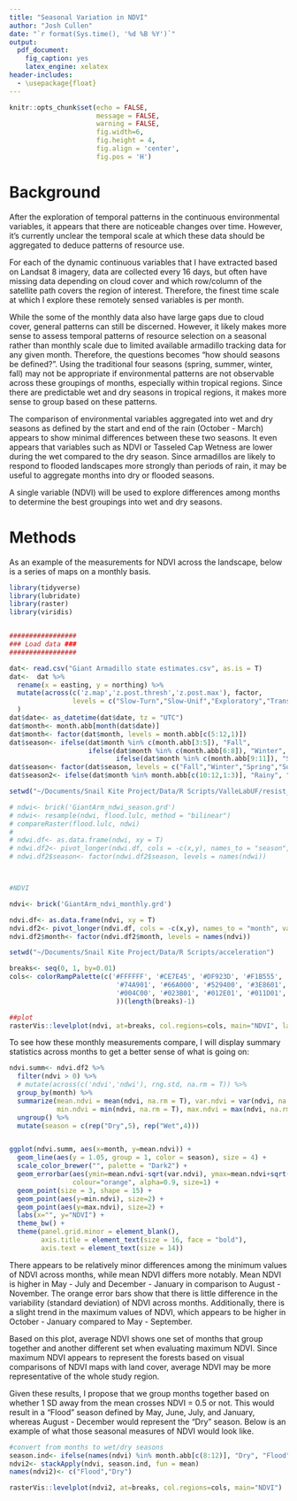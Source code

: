 ```yaml
---
title: "Seasonal Variation in NDVI"
author: "Josh Cullen"
date: "`r format(Sys.time(), '%d %B %Y')`"
output:
  pdf_document: 
    fig_caption: yes
    latex_engine: xelatex
header-includes:
  - \usepackage{float}
---
```


```r
knitr::opts_chunk$set(echo = FALSE,
                      message = FALSE,
                      warning = FALSE,
                      fig.width=6,
                      fig.height = 4,
                      fig.align = 'center',
                      fig.pos = 'H')
```

# Background

After the exploration of temporal patterns in the continuous environmental variables, it appears that there are noticeable changes over time. However, it's currently unclear the temporal scale at which these data should be aggregated to deduce patterns of resource use.\newline

For each of the dynamic continuous variables that I have extracted based on Landsat 8 imagery, data are collected every 16 days, but often have missing data depending on cloud cover and which row/column of the satellite path covers the region of interest. Therefore, the finest time scale at which I explore these remotely sensed variables is per month.\newline

While the some of the monthly data also have large gaps due to cloud cover, general patterns can still be discerned. However, it likely makes more sense to assess temporal patterns of resource selection on a seasonal rather than monthly scale due to limited available armadillo tracking data for any given month. Therefore, the questions becomes "how should seasons be defined?". Using the traditional four seasons (spring, summer, winter, fall) may not be appropriate if environmental patterns are not observable across these groupings of months, especially within tropical regions. Since there are predictable wet and dry seasons in tropical regions, it makes more sense to group based on these patterns.\newline

The comparison of environmental variables aggregated into wet and dry seasons as defined by the start and end of the rain (October - March) appears to show minimal differences between these two seasons. It even appears that variables such as NDVI or Tasseled Cap Wetness are lower during the wet compared to the dry season. Since armadillos are likely to respond to flooded landscapes more strongly than periods of rain, it may be useful to aggregate months into dry or flooded seasons.\newline

A single variable (NDVI) will be used to explore differences among months to determine the best groupings into wet and dry seasons.


# Methods

As an example of the measurements for NDVI across the landscape, below is a series of maps on a monthly basis.

```r

library(tidyverse)
library(lubridate)
library(raster)
library(viridis)


#################
### Load data ###
#################

dat<- read.csv("Giant Armadillo state estimates.csv", as.is = T)
dat<-  dat %>% 
  rename(x = easting, y = northing) %>% 
  mutate(across(c('z.map','z.post.thresh','z.post.max'), factor,
                levels = c("Slow-Turn","Slow-Unif","Exploratory","Transit","Unclassified"))
  )
dat$date<- as_datetime(dat$date, tz = "UTC")
dat$month<- month.abb[month(dat$date)]
dat$month<- factor(dat$month, levels = month.abb[c(5:12,1)])
dat$season<- ifelse(dat$month %in% c(month.abb[3:5]), "Fall",
                    ifelse(dat$month %in% c(month.abb[6:8]), "Winter",
                           ifelse(dat$month %in% c(month.abb[9:11]), "Spring", "Summer")))
dat$season<- factor(dat$season, levels = c("Fall","Winter","Spring","Summer"))
dat$season2<- ifelse(dat$month %in% month.abb[c(10:12,1:3)], "Rainy", "Dry")

```


```r

setwd("~/Documents/Snail Kite Project/Data/R Scripts/ValleLabUF/resist_avg")

# ndwi<- brick('GiantArm_ndwi_season.grd')
# ndwi<- resample(ndwi, flood.lulc, method = "bilinear")
# compareRaster(flood.lulc, ndwi)
# 
# ndwi.df<- as.data.frame(ndwi, xy = T)
# ndwi.df2<- pivot_longer(ndwi.df, cols = -c(x,y), names_to = "season", values_to = "ndwi")
# ndwi.df2$season<- factor(ndwi.df2$season, levels = names(ndwi))



#NDVI

ndvi<- brick('GiantArm_ndvi_monthly.grd')

ndvi.df<- as.data.frame(ndvi, xy = T)
ndvi.df2<- pivot_longer(ndvi.df, cols = -c(x,y), names_to = "month", values_to = "ndvi")
ndvi.df2$month<- factor(ndvi.df2$month, levels = names(ndvi))

setwd("~/Documents/Snail Kite Project/Data/R Scripts/acceleration")
```


```r

breaks<- seq(0, 1, by=0.01)
cols<- colorRampPalette(c('#FFFFFF', '#CE7E45', '#DF923D', '#F1B555', '#FCD163', '#99B718',
                           '#74A901', '#66A000', '#529400', '#3E8601', '#207401', '#056201',
                           '#004C00', '#023B01', '#012E01', '#011D01', '#011301'
                           ))(length(breaks)-1)

##plot
rasterVis::levelplot(ndvi, at=breaks, col.regions=cols, main="NDVI", layout = c(3,3))
```


To see how these monthly measurements compare, I will display summary statistics across months to get a better sense of what is going on:

```r

ndvi.summ<- ndvi.df2 %>% 
  filter(ndvi > 0) %>% 
  # mutate(across(c('ndvi','ndwi'), rng.std, na.rm = T)) %>% 
  group_by(month) %>% 
  summarize(mean.ndvi = mean(ndvi, na.rm = T), var.ndvi = var(ndvi, na.rm = T),
            min.ndvi = min(ndvi, na.rm = T), max.ndvi = max(ndvi, na.rm = T)) %>% 
  ungroup() %>% 
  mutate(season = c(rep("Dry",5), rep("Wet",4)))


ggplot(ndvi.summ, aes(x=month, y=mean.ndvi)) +
  geom_line(aes(y = 1.05, group = 1, color = season), size = 4) +
  scale_color_brewer("", palette = "Dark2") +
  geom_errorbar(aes(ymin=mean.ndvi-sqrt(var.ndvi), ymax=mean.ndvi+sqrt(var.ndvi)), width=0.2,
                colour="orange", alpha=0.9, size=1) +
  geom_point(size = 3, shape = 15) +
  geom_point(aes(y=min.ndvi), size=2) +
  geom_point(aes(y=max.ndvi), size=2) +
  labs(x="", y="NDVI") +
  theme_bw() +
  theme(panel.grid.minor = element_blank(),
        axis.title = element_text(size = 16, face = "bold"),
        axis.text = element_text(size = 14))
```


There appears to be relatively minor differences among the minimum values of NDVI across months, while mean NDVI differs more notably. Mean NDVI is higher in May - July and December - January in comparison to August - November. The orange error bars show that there is little difference in the variability (standard deviation) of NDVI across months. Additionally, there is a slight trend in the maximum values of NDVI, which appears to be higher in October - January compared to May - September.\newline

Based on this plot, average NDVI shows one set of months that group together and another different set when evaluating maximum NDVI. Since maximum NDVI appears to represent the forests based on visual comparisons of NDVI maps with land cover, average NDVI may be more representative of the whole study region.\newline

Given these results, I propose that we group months together based on whether 1 SD away from the mean crosses NDVI = 0.5 or not. This would result in a "Flood" season defined by May, June, July, and January, whereas August - December would represent the "Dry" season. Below is an example of what those seasonal measures of NDVI would look like.

```r

#convert from months to wet/dry seasons
season.ind<- ifelse(names(ndvi) %in% month.abb[c(8:12)], "Dry", "Flood")
ndvi2<- stackApply(ndvi, season.ind, fun = mean)
names(ndvi2)<- c("Flood","Dry")

rasterVis::levelplot(ndvi2, at=breaks, col.regions=cols, main="NDVI")
```

